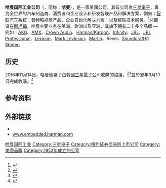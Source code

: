 {{noteTA
|G1=IT
|G2=Technology
}}
{{Infobox company
| name               = 哈曼国际工业公司
| name_en            = {{lang|en|'''Harman International Industries, Inc.'''}}
| logo               = File:Harman International logo.svg
| logo_size          = 
| logo_caption       = 
| image              = 
| image_size         = 
| image_caption      = 
| type               = [[上市公司|上市公司]]
| traded_as          = {{NYSE|HAR}}<br />[[标准普尔500指数|标准普尔500指数]]
| foundation         = {{Start date and age|df=yes|1952}}<ref>{{Cite web |url=http://www.harman.com/milestones |title=Harman International Achievements - Harman Awards |accessdate=2017-07-06 |archive-date=2017-07-11 |archive-url=https://web.archive.org/web/20170711063909/http://www.harman.com/milestones |dead-url=no }}</ref>
| location           = {{USA}}[[康涅狄格州|康涅狄格州]][[斯坦福_(康涅狄格州)|斯坦福]]
| area_served        = 全球
| founder            = Sidney Harman<br />Bernard Kardon
| key_people         = [[Dinesh_Paliwal|Dinesh Paliwal]]<br />（公司主席兼行政总裁）
| industry           = [[电子学|电子产品]]
| products           = <div>
* 音频
* 电子产品
* 汽车资讯娱乐系统
* 代工生产
* 家用和计算机系统
* 揚聲器和电子音频（音乐厅，体育场，机场，录音，广播和电影）
</div>
| revenue            = US$7.2 billion (2016)<ref name="Report 2016">{{cite web |url=https://files.shareholder.com/downloads/HAR/2012698536x0x888315/466F333D-DFCC-4528-908D-07A4BBCBB353/HARMAN_Press_Release_Q316_Final.pdf |format=PDF |title=HARMAN REPORTS THIRD QUARTER FISCAL 2016 RESULTS |website=files.shareholder.com |accessdate=2016-11-14 |archive-url=https://web.archive.org/web/20160531234856/http://files.shareholder.com/downloads/HAR/2012698536x0x888315/466F333D-DFCC-4528-908D-07A4BBCBB353/HARMAN_Press_Release_Q316_Final.pdf |archive-date=2016-05-31 |dead-url=yes }}</ref>
| operating_income   = US$580 million (2016)<ref name="Report 2016"/>
| net_income         = US$361 million (2016)<ref name="Report 2016"/> 
| assets             = US$6.04 billion (2016)<ref>{{Cite web |url=https://tradingeconomics.com/har:us:assets |title=Harman International Industries Assets |access-date=2017-07-06 |archive-date=2020-08-20 |archive-url=https://web.archive.org/web/20200820205236/https://tradingeconomics.com/har:us:assets |dead-url=no }}</ref>
| owner              = [[三星集团|三星集团]]
| num_employees      = 30,000<ref>{{cite web|title = HARMAN Appoints Henry Tirri as Chief Technology Officer|url = http://investor.harman.com/releasedetail.cfm?releaseid=969391|website = HARMAN Newsroom(BUSINESS WIRE)|access-date = 2016-05-05|deadurl = yes|archiveurl = https://web.archive.org/web/20160611014747/http://investor.harman.com/releasedetail.cfm?releaseid=969391|archivedate = 2016-06-11}}</ref>
| num_employees_year = 2016
| parent             = [[三星电子|三星电子]]
| subsid             = [[哈曼卡頓|哈曼卡頓]]<br />{{link-en|哈曼贝克尔|Harman Becker Automotive Systems}}<br />[[JBL|JBL]]<br />{{link-en|皇冠国际|Crown Audio}}<br />{{link-en|dbx|dbx (company)}}<br />{{link-en|DiGiTech|DiGiTech}}<br />{{link-en|哈曼马丁|Martin Professional}}<br />[[AKG|AKG]]<br />{{link-en|Lexicon|Lexicon (company)}}<br />{{link-en|哈曼无限|Infinity (audio)}}<br />{{link-en|Mark Levinson|Mark Levinson Audio Systems}}<br />{{link-en|Revel|Revel Audio}}
| homepage           = {{URL|http://www.harman.com/}}
| slogan             = ''Expect Brilliance''<br />''Where Sound Matters''
| major_shareholder  = 
| footnotes          = 
}} 
'''哈曼国际工业公司'''（{{lang-en|'''Harman International Industries, Incorporated'''}}，简称：'''哈曼'''），是一家美國公司，其母公司為[[三星電子|三星電子]]，專为全世界的汽车制造商、消费者和企业设计和研发智联产品和解决方案，例如：[[智联汽车|智联汽车]]系统；音频和视觉产品、企业自动化解决方案；以及智联技术服务。<ref name=":0">{{cite web|title = HARMAN Unveils New Logo, Signals Brand Evolution|url = http://news.harman.com/releases/harman-unveils-new-logo-signals-brand-evolution|website = HARMAN Newsroom|access-date = 2016-01-11|archive-date = 2019-12-28|archive-url = https://web.archive.org/web/20191228121850/https://news.harman.com/releases/harman-unveils-new-logo-signals-brand-evolution|dead-url = yes}}</ref>总部设在[[斯坦福_(康涅狄格州)|斯坦福]]，哈曼主要业务在美洲、欧洲以及亚洲，其旗下拥有二十多个品牌 — 例如：[[爱科技|AKG]]、[[AMX_LLC|AMX]]、[[皇冠音響|Crown Audio]]、[[哈曼卡頓|Harman/Kardon]]、[[燕飛利仕|Infinity]]、[[JBL|JBL]]、[[JBL|JBL Professional]]、[[Lexicon_(company)|Lexicon]]、[[Mark_Levinson_Audio_Systems|Mark Levinson]]、[[瑪田音響|Martin]]、Revel、[[Soundcraft|Soundcraft]]和[[Studer|Studer]]。

==历史==
2016年11月14日，哈曼簽署了由韓國[[三星電子|三星電子]]公司收購的協議，<ref name="TechCrunch">{{Cite web|url=http://social.techcrunch.com/2016/11/13/samsung-harman/|title=Samsung is buying Harman for $8B to further its connected car push|last=Russell|first=Jon|website=[[TechCrunch|TechCrunch]]|access-date=2016-11-14}}</ref><ref name="CNN Money">{{cite news|last1=Mullen|first1=Jethro|title=Samsung buys auto electronics company Harman for $8 billion|url=http://money.cnn.com/2016/11/14/technology/samsung-harman-autos-connected/index.html|accessdate=14 November 2016|work=[[CNNMoney|CNNMoney]]|date=14 November 2016|archive-date=2017-08-10|archive-url=https://web.archive.org/web/20170810132029/http://money.cnn.com/2016/11/14/technology/samsung-harman-autos-connected/index.html|dead-url=no}}</ref>並於翌年3月10日完成收購。<ref name=":1">{{Cite web|url=https://news.samsung.com/global/samsung-electronics-completes-acquisition-of-harman|title=Samsung Electronics Completes Acquisition of HARMAN|website=news.samsung.com|language=en|access-date=2017-03-11|archive-date=2017-03-12|archive-url=https://web.archive.org/web/20170312064616/https://news.samsung.com/global/samsung-electronics-completes-acquisition-of-harman|dead-url=no}}</ref>

==参考资料==
{{Reflist|30em}}

==外部链接==
*{{Official website|http://www.harman.com}}
* [https://web.archive.org/web/20190522185624/https://embedded.harman.com/ www.embedded.harman.com]
{{Finance links
| name = Harman International Industries
| sec_cik = HAR
| google = HAR
}}

{{哈曼国际工业}}
[[Category:哈曼国际工业|]]
[[Category:三星电子|Category:三星电子]]
[[Category:纽约证券交易所上市公司|Category:纽约证券交易所上市公司]]
[[Category:美國品牌|Category:美國品牌]]
[[Category:1952年成立的公司|Category:1952年成立的公司]]
